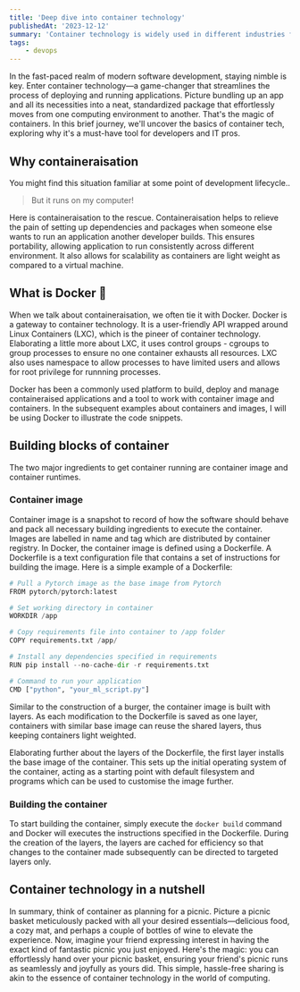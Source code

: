 ```yaml
---
title: 'Deep dive into container technology'
publishedAt: '2023-12-12'
summary: 'Container technology is widely used in different industries for efficiency and scalability in development. In this post, we will explore what it is and how to get started with it.'
tags: 
    - devops
---
```


In the fast-paced realm of modern software development, staying nimble is key. 
Enter container technology—a game-changer that streamlines the process of deploying and running applications. 
Picture bundling up an app and all its necessities into a neat, standardized package that effortlessly moves from one computing environment to another. 
That's the magic of containers. 
In this brief journey, we'll uncover the basics of container tech, exploring why it's a must-have tool for developers and IT pros.

## Why containeraisation 

You might find this situation familiar at some point of development lifecycle.. 

> But it runs on my computer! 

Here is containeraisation to the rescue. Containeraisation helps to relieve the pain of setting up dependencies and packages when someone else wants to run an application another developer builds. 
This ensures portability, allowing application to run consistently across different environment. It also allows for scalability as containers are light
weight as compared to a virtual machine.

## What is Docker 🐳 
When we talk about containeraisation, we often tie it with Docker. 
Docker is a gateway to container technology. It is a user-friendly API wrapped around Linux Containers (LXC), which is the pineer of container technology.
Elaborating a little more about LXC, it uses control groups - cgroups to group processes to ensure no one container exhausts all resources. LXC also uses 
namespace to allow processes to have limited users and allows for root privilege for runnning processes. 

Docker has been a commonly used platform to build, deploy and manage containeraised applications and 
a tool to work with container image and containers. In the subsequent examples about containers and images, I will be using Docker to illustrate the code
snippets.

## Building blocks of container
The two major ingredients to get container running are container image and container runtimes. 

### Container image
Container image is a snapshot to record of how the software should behave and pack all necessary building ingredients to execute the container. 
Images are labelled in name and tag which are distributed by container registry. In Docker, the container image is defined using a Dockerfile.
A Dockerfile is a text configuration file that contains a set of instructions for building the image. Here is a simple example of a Dockerfile:

```python
# Pull a Pytorch image as the base image from Pytorch
FROM pytorch/pytorch:latest

# Set working directory in container
WORKDIR /app

# Copy requirements file into container to /app folder
COPY requirements.txt /app/

# Install any dependencies specified in requirements
RUN pip install --no-cache-dir -r requirements.txt

# Command to run your application
CMD ["python", "your_ml_script.py"]

```

Similar to the construction of a burger, the container image is built with layers. As each modification to the Dockerfile is saved as one layer, 
containers with similar base image can reuse the shared layers, thus keeping containers light weighted.

Elaborating further about the layers of the Dockerfile, the first layer installs the base image of the container. This sets up the initial operating system
of the container, acting as a starting point with default filesystem and programs which can be used to customise the image further.  

### Building the container
To start building the container, simply execute the `docker build` command and Docker will executes the instructions specified in the 
Dockerfile. During the creation of the layers, the layers are cached for efficiency so that changes to the container made subsequently can be directed to 
targeted layers only.

## Container technology in a nutshell
In summary, think of container as planning for a picnic. 
Picture a picnic basket meticulously packed with all your desired essentials—delicious food, a cozy mat, and perhaps a couple of bottles of wine to elevate the experience. 
Now, imagine your friend expressing interest in having the exact kind of fantastic picnic you just enjoyed. 
Here's the magic: you can effortlessly hand over your picnic basket, ensuring your friend's picnic runs as seamlessly and joyfully as yours did.
This simple, hassle-free sharing is akin to the essence of container technology in the world of computing.

